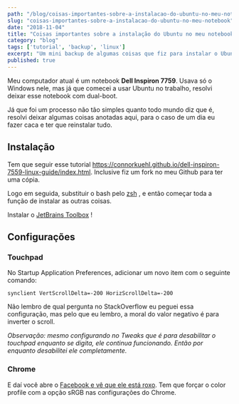 ```yaml
---
path: "/blog/coisas-importantes-sobre-a-instalacao-do-ubuntu-no-meu-notebook/"
slug: "coisas-importantes-sobre-a-instalacao-do-ubuntu-no-meu-notebook"
date: "2018-11-04"
title: "Coisas importantes sobre a instalação do Ubuntu no meu notebook"
category: "blog"
tags: ['tutorial', 'backup', 'linux']
excerpt: "Um mini backup de algumas coisas que fiz para instalar o Ubuntu no meu notebook."
published: true
---
```


Meu computador atual é um notebook **Dell Inspiron 7759**. Usava só o 
Windows nele, mas já que comecei a usar Ubuntu no trabalho, resolvi 
deixar esse notebook com dual-boot.

Já que foi um processo não tão simples quanto todo mundo diz que é, 
resolvi deixar algumas coisas anotadas aqui, para o caso de um dia eu 
fazer caca e ter que reinstalar tudo.

## Instalação

Tem que seguir esse tutorial https://connorkuehl.github.io/dell-inspiron-7559-linux-guide/index.html. Inclusive fiz um fork no meu Github para ter uma cópia.

Logo em seguida, substituir o bash pelo [zsh](https://ohmyz.sh/) , e então começar toda a função de instalar as outras coisas.

Instalar o [JetBrains Toolbox](https://www.jetbrains.com/toolbox/app/) !

## Configurações

### Touchpad

No Startup Application Preferences, adicionar um novo item com o seguinte comando: 

`synclient VertScrollDelta=-200 HorizScrollDelta=-200`

Não lembro de qual pergunta no StackOverflow eu peguei essa configuração,
mas pelo que eu lembro, a moral do valor negativo é para inverter o 
scroll.

*Observação: mesmo configurando no Tweaks que é para desabilitar o 
touchpad enquanto se digita, ele continua funcionando. Então por 
enquanto desabilitei ele completamente.*

### Chrome

E daí você abre o [Facebook e vê que ele está roxo](https://stackoverflow.com/questions/48129374/chromium-and-firefox-display-colors-differently-and-i-dont-know-which-one-is-do/51672977#51672977).
Tem que forçar o color profile com a opção sRGB nas configurações do Chrome.
